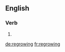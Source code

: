 ==English==

===Verb===
{{head|en|present participle}}

# {{present participle of|regrow|lang=en}}

[[de:regrowing]]
[[fr:regrowing]]
